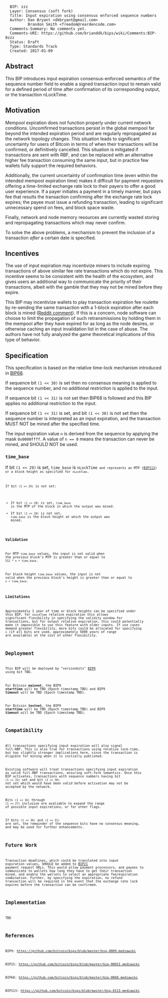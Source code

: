 <pre>
  BIP: zzz
  Layer: Consensus (soft fork)
  Title: Input expiration using consensus enforced sequence numbers
  Author: Dan Bryant <dkbryant@gmail.com>
          Brandon Smith <freedom@reardencode.com>
  Comments-Summary: No comments yet.
  Comments-URI: https://github.com/brianddk/bips/wiki/Comments:BIP-0zzz
  Status: Draft
  Type: Standards Track
  Created: 2017-01-09
</pre>

==Abstract==

This BIP introduces input expiration consensus-enforced semantics of the sequence number field to enable a signed transaction input to remain valid for a defined period of time after confirmation of its corresponding output, or the transaction nLockTime.

==Motivation==

Mempool expiration does not function properly under current network conditions. Uncomfirmed transactions persist in the global mempool far beyond the intended expiration period and are regularly repropagated as the network topology changes. This situation leads to significant uncertainty for users of Bitcoin in terms of when their transactions will be confirmed, or definitively cancelled. This situation is mitigated if transactions are sent with RBF, and can be replaced with an alternative higher fee transaction consuming the same input, but in practice few wallets fully support the required behaviors.

Additionally, the current uncertainty of confirmation time (even within the intended mempool expiration time) makes it difficult for payment requesters offering a time-limited exchange rate lock to their payers to offer a good user experience. If a payer initiates a payment in a timely manner, but pays fee that results the transaction confirming after the exchange rate lock expires; the payee must issue a refunding transaction, leading to significant unnecessary spend on fees, and block space waste.

Finally, network and node memory resources are currently wasted storing and repropagating transactions which may never confirm.

To solve the above problems, a mechanism to prevent the inclusion of a transaction ''after'' a certain date is specified.

==Incentives==

The use of input expiration may incentivize miners to include expiring transactions of above similar fee rate transactions which do not expire. This incentive seems to be consistent with the health of the ecosystem, and gives users an additional way to communicate the priority of their transactions, albeit with the gamble that they may not be mined before they expire.

This BIP may incentivize wallets to play transaction expiration fee roulette by re-sending the same transaction with a 1-block expiration after each block is mined ([https://www.reddit.com/r/BitcoinSerious/comments/7p5ag2/network_susceptibility_to_replay_spam/dsffxoa/ Reddit comment]). If this is a concern, node software can choose to limit the propagation of such retransmissions by holding them in the mempool after they have expired for as long as the node desires, or otherwise caching an input invalidation list in the case of abuse. The authors have not fully analyzed the game theoretical implications of this type of behavior.

==Specification==

This specification is based on the relative time-lock mechanism introduced in [https://github.com/bitcoin/bips/blob/master/bip-0068.mediawiki BIP68].

If sequence bit <code>(1 << 30)</code> is set then no consensus meaning is applied to the sequence number, and no additional restriction is applied to the input.

If sequence bit <code>(1 << 31)</code> is not set then BIP68 is followed and this BIP applies no additional restriction to the input.

If sequence bit <code>(1 << 31)</code> is set, and bit <code>(1 << 30)</code> is not set then the sequence number is interpreted as an input expiration, and the transaction MUST NOT be mined after the specified time.

The input expiration value <code>n</code> is derived from the sequence by applying the mask <code>0x0000ffff</code>.  A value of <code>n == 0</code> means the transaction can never be mined, and SHOULD NOT be used.

===<code>time_base</code>===

If bit <code>(1 << 29)</code> is set, <code>time_base</code> is <code>nLockTime<code> and represents an MTP ([https://github.com/bitcoin/bips/blob/master/bip-0113.mediawiki BIP113]) or a block height as specified for <code>nLockTime</code>.

If bit <code>(1 << 29)</code> is not set:
* If bit <code>(1 << 28)</code> is set, <code>time_base</code> is the MTP of the block in which the output was mined.
* If bit <code>(1 << 28)</code> is not set, <code>time_base</code> is the block height at which the output was mined.

===Validation===

For MTP <code>time_base</code> values, the input is not valid when the previous block's MTP is greater than or equal to <code>512 * n + time_base</code>.

For block height <code>time_base</code> values, the input is not valid when the previous block's height is greater than or equal to <code>n + time_base</code>.

===Limitations===

Approximately 1 year of time or block heights can be specified under this BIP, for <code>nLockTime</code> relative expiration this allows significant flexibility in specifying the validity window for transactions, but for output relative expiration, this could potentially make it impossible to use this feature with older inputs. If use cases demand greater flexibility, more bits could be allocated for specifying <code>n</code> (if all bits are used, approximately 5000 years of range are available) at the cost of other flexibility.

==Deployment==

This BIP will be deployed by "versionbits" [https://github.com/bitcoin/bips/blob/master/bip-0009.mediawiki BIP9] using bit TBD.

For Bitcoin '''mainnet''', the BIP9 '''starttime''' will be TBD (Epoch timestamp TBD) and BIP9 '''timeout''' will be TBD (Epoch timestamp TBD).

For Bitcoin '''testnet''', the BIP9 '''starttime''' will be TBD (Epoch timestamp TBD) and BIP9 '''timeout''' will be TBD (Epoch timestamp TBD).

==Compatibility==

All transactions specifying input expiration will also signal full-RBF. This is also true for transactions using relative lock-time, but has slightly stronger implications here, since the transaction is eligible for mining when it is initially published.

Existing software will treat transactions specifying input expiration as valid full-RBF transactions, ensuring soft-fork semantics. Once this BIP activates, transactions with sequence numbers having bit <code>(1 << 31)</code> set and bit <code>(1 << 30)</code> not set which would have been valid before activation may not be accepted by the network.

Bits <code>(1 << 16)</code> through <code>(1 << 27)</code> inclusive are avaliable to expand the range of possible input expirations, or for other flags. 

If bits <code>(1 << 30)</code> and <code>(1 << 31)</code> are set, the remainder of the sequence bits have no consensus meaning, and may be used for further enhancements.

==Future Work==

Transaction deadlines, which could be translated into input expiration values, SHOULD be added to [https://github.com/bitcoin/bips/blob/master/bip-0021.mediawiki BIP21] payment request URLs. This would allow payment processors, and payees to communicate to wallets how long they have to get their transaction mined, and enable the wallets to select an appropriate fee/expiration combination. Further, by specifying the expiration, no refund transaction will be required in the event that the exchange rate lock expires before the transaction can be confirmed.

==Implementation==

TBD

==References==

BIP9: https://github.com/bitcoin/bips/blob/master/bip-0009.mediawiki

BIP21: https://github.com/bitcoin/bips/blob/master/bip-00021.mediawiki

BIP68: https://github.com/bitcoin/bips/blob/master/bip-0068.mediawiki

BIP113: https://github.com/bitcoin/bips/blob/master/bip-0113.mediawiki
